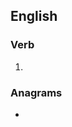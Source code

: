 ==English==

===Verb===
{{head|en|verb form}}

# {{en-past of|ferry}}

===Anagrams===
* {{anagrams|en|ferride|red fire|refired|refried}}